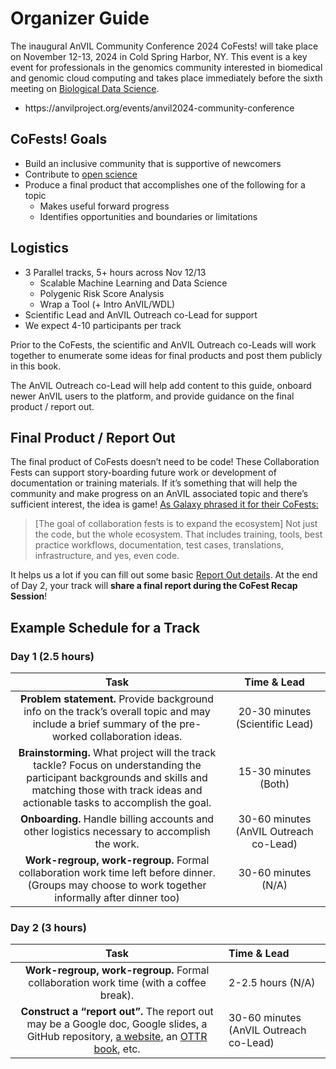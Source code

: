 # Organizer Guide {-}

The inaugural AnVIL Community Conference 2024 CoFests! will take place on November 12-13, 2024 in Cold Spring Harbor, NY.
This event is a key event for professionals in the genomics community interested in biomedical and genomic cloud computing and takes place immediately before the sixth meeting on [Biological Data Science](https://meetings.cshl.edu/meetings.aspx?meet=DATA&year=24).

- https://anvilproject.org/events/anvil2024-community-conference

## CoFests! Goals {- .unlisted}

- Build an inclusive community that is supportive of newcomers
- Contribute to [open science](https://en.wikipedia.org/wiki/Open_science)
- Produce a final product that accomplishes one of the following for a topic
  - Makes useful forward progress
  - Identifies opportunities and boundaries or limitations

## Logistics {- .unlisted}

- 3 Parallel tracks, 5+ hours across Nov 12/13
  - Scalable Machine Learning and Data Science
  - Polygenic Risk Score Analysis
  - Wrap a Tool (+ Intro AnVIL/WDL)
- Scientific Lead and AnVIL Outreach co-Lead for support
- We expect 4-10 participants per track

Prior to the CoFests, the scientific and AnVIL Outreach co-Leads will work together to enumerate some ideas for final products and post them publicly in this book.

::: {.notice}
The AnVIL Outreach co-Lead will help add content to this guide, onboard newer AnVIL users to the platform, and provide guidance on the final product / report out.
:::

## Final Product / Report Out {-}

The final product of CoFests doesn't need to be code! These Collaboration Fests can support story-boarding future work or development of documentation or training materials. If it's something that will help the community and make progress on an AnVIL associated topic and there's sufficient interest, the idea is game! [As Galaxy phrased it for their CoFests:](https://galaxyproject.org/events/gcc2023/cofest/#goals)

> [The goal of collaboration fests is to expand the ecosystem] Not just the code, but the whole ecosystem. That includes training, tools, best practice workflows, documentation, test cases, translations, infrastructure, and yes, even code.  

::: {.notice}
It helps us a lot if you can fill out some basic [Report Out details](https://docs.google.com/document/d/1wLK88p_tY6L-a8IF5dIe7gmDlJC1RxeU8_pm1ClU2IE/edit?usp=sharing). At the end of Day 2, your track will **share a final report during the CoFest Recap Session**!  
:::

## Example Schedule for a Track {- .unlisted}

### Day 1 (2.5 hours) {-}

| Task                      | Time & Lead |
|:-------------------------:|:-----------:|
| **Problem statement.** Provide background info on the track's overall topic and may include a brief summary of the pre-worked collaboration ideas. | 20-30 minutes (Scientific Lead) |
| **Brainstorming.** What project will the track tackle? Focus on understanding the participant backgrounds and skills and matching those with track ideas and actionable tasks to accomplish the goal. | 15-30 minutes (Both) |
| **Onboarding.** Handle billing accounts and other logistics necessary to accomplish the work. | 30-60 minutes (AnVIL Outreach co-Lead) | 
| **Work-regroup, work-regroup.** Formal collaboration work time left before dinner. (Groups may choose to work together informally after dinner too) | 30-60 minutes (N/A) |

### Day 2 (3 hours) {-}

| Task                      | Time & Lead |
|:-------------------------:|:------------|
| **Work-regroup, work-regroup.** Formal collaboration work time (with a coffee break). | 2-2.5 hours (N/A) |
| **Construct a "report out".** The report out may be a Google doc, Google slides, a GitHub repository, [a website](https://github.com/jhudsl/OTTR_Template_Website), an [OTTR book](https://github.com/jhudsl/OTTR_Template), etc. | 30-60 minutes (AnVIL Outreach co-Lead) |
